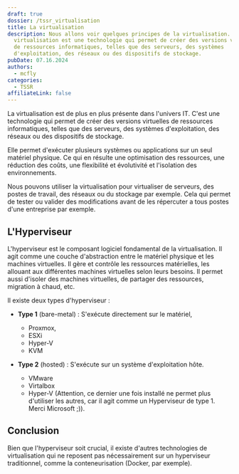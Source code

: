 ```yaml
---
draft: true
dossier: /tssr_virtualisation
title: La virtualisation
description: Nous allons voir quelques principes de la virtualisation. La
  virtualisation est une technologie qui permet de créer des versions virtuelles
  de ressources informatiques, telles que des serveurs, des systèmes
  d'exploitation, des réseaux ou des dispositifs de stockage.
pubDate: 07.16.2024
authors:
  - mcfly
categories:
  - TSSR
affiliateLink: false
---
```

La virtualisation est de plus en plus présente dans l'univers IT. C'est une technologie qui permet de créer des versions virtuelles de ressources informatiques, telles que des serveurs, des systèmes d'exploitation, des réseaux ou des dispositifs de stockage.

Elle permet d'exécuter plusieurs systèmes ou applications sur un seul matériel physique. Ce qui en résulte une optimisation des ressources, une réduction des coûts, une flexibilité et évolutivité et l'isolation des environnements.

Nous pouvons utiliser la virtualisation pour virtualiser de serveurs, des postes de travail, des réseaux ou du stockage par exemple. Cela qui permet de tester ou valider des modifications avant de les répercuter a tous postes d'une entreprise par exemple.



## L'Hyperviseur

L'hyperviseur est le composant logiciel fondamental de la virtualisation. Il agit comme une couche d'abstraction entre le matériel physique et les machines virtuelles. Il gère et contrôle les ressources matérielles, les allouant aux différentes machines virtuelles selon leurs besoins. Il permet aussi d'isoler des machines virtuelles, de partager des ressources, migration à chaud, etc.

Il existe deux types d'hyperviseur :

* **Type 1** (bare-metal) : S'exécute directement sur le matériel,

  * Proxmox,
  * ESXi
  * Hyper-V
  * KVM
* **Type 2** (hosted) : S'exécute sur un système d'exploitation hôte.

  * VMware
  * Virtalbox
  * Hyper-V (Attention, ce dernier une fois installé ne permet plus d'utiliser les autres, car il agit comme un Hyperviseur de type 1. Merci Microsoft ;)).

















## Conclusion

Bien que l'hyperviseur soit crucial, il existe d'autres technologies de virtualisation qui ne reposent pas nécessairement sur un hyperviseur traditionnel, comme la conteneurisation (Docker, par exemple).
